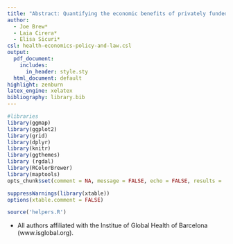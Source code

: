 ```yaml
---
title: "Abstract: Quantifying the economic benefits of privately funded malaria control interventions in Maragra, Mozambique"
author: 
  - Joe Brew*
  - Laia Cirera*
  - Elisa Sicuri*  
csl: health-economics-policy-and-law.csl
output:
  pdf_document:
    includes:
      in_header: style.sty
  html_document: default
highlight: zenburn
latex_engine: xelatex
bibliography: library.bib
---
```





```r
#libraries
library(ggmap)
library(ggplot2)
library(grid)
library(dplyr)
library(knitr)
library(ggthemes)
library (rgdal)
library(RColorBrewer)
library(maptools)
opts_chunk$set(comment = NA, message = FALSE, echo = FALSE, results = 'hide', fig.height = 6, warning = FALSE, fig.width = 6)
```

```r
suppressWarnings(library(xtable))
options(xtable.comment = FALSE)
```

```r
source('helpers.R')
```


\begin{changemargin}{1cm}{1cm} 

\begin{center}
\Large{\textbf{Abstract}}
\end{center}

\begin{large}
\textbf{Context:} The eradication of malaria could be accelerated by enlisting multiple non-governmental actors, including large private firms operating in endemic regions. Participation, however, relies on a clear and accurate quantification of the cost and impact of malaria control activities on economic output. This project uses the case of the sugar mill of Maragra Açucar CA (southern Mozambique) to assess the impact of privately-managed indoor residual spraying on workers' economic output (in terms of both absenteeism and productivity).\\

\textbf{Hypothesis:} Indoor residual spraying reduces worker absenteeism, and the savings in increased productivity are greater than the costs of intervention implementation.\\

\textbf{Methods:} We employ a "difference in differences" approach to assess the causal impact of indoor residual spraying on worker absenteeism. To avoid omitted variable bias, we complement our analysis with both in-person interviews of managers and employees, and use elastic net regression for variable selection. To estimate causal impact, we regress time since spraying on absenteeism, adjusting for seasonality, worker occupation and sociodemographic characteristics and holidays. \\

\textbf{Results:} Undetermined. This research project is currently in progress. Regardless of whether our hypothesis is current or not, we will present the results of the project. \\



\end{large}

\end{changemargin}

* All authors affiliated with the Institue of Global Health of Barcelona (www.isglobal.org).


